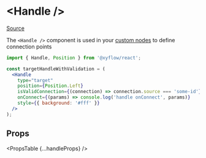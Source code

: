 
# &lt;Handle />

[Source](https://github.com/wbkd/react-flow/blob/961d1295b4f056dec6532ff785a3cc1de60dc1f6/packages/react/src/components/Handle/index.tsx#L45)

The `<Handle />` component is used in your [custom nodes](/react-flow/docs/guides/custom-nodes)
to define connection points

```jsx
import { Handle, Position } from '@xyflow/react';

const targetHandleWithValidation = (
  <Handle
    type="target"
    position={Position.Left}
    isValidConnection={(connection) => connection.source === 'some-id'}
    onConnect={(params) => console.log('handle onConnect', params)}
    style={{ background: '#fff' }}
  />
);
```

## Props

<PropsTable {...handleProps} />
